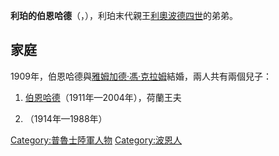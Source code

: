 {{Multiple issues|
{{Expand language|1=en|time=2020-11-27T12:00:23+00:00}}
{{Unreferenced|time=2020-11-27T12:00:23+00:00}}
}}
{{Infobox noble
| name        = 利珀的伯恩哈德
| image       = 1872 Bernhard-02.JPG
| image_size  = 200px
| birth_date  = {{birth date|1872|8|26|df=y}}
| birth_place = [[波恩|波昂]]
| death_date  = {{death date and age|1934|6|19|1872|8|26|df=y}}
| death_place = [[慕尼黑|慕尼黑]]
| noble family= [[利珀君主列表|利珀家族]]
| father      = [[恩斯特二世_(利珀-比斯特費爾德)|利珀-比斯特費爾德的恩斯特二世]]
| mother      = [[瓦滕斯勒本的卡羅琳|瓦滕斯勒本的卡羅琳]]
}}

'''利珀的伯恩哈德'''（{{lang-en|Bernhard Kasimir Friedrich Gustav Heinrich Wilhelm Eduard}}，{{bd|1872年|8月26日|1934年|3月19日|}}），利珀末代親王[[利奧波德四世_(利珀)|利奧波德四世]]的弟弟。

== 家庭 ==
1909年，伯恩哈德與[[雅姆加德·馮·克拉姆|雅姆加德·馮·克拉姆]]結婚，兩人共有兩個兒子：
# [[伯恩哈德王子_(利珀-比斯特費爾德)|伯恩哈德]]（1911年—2004年），荷蘭王夫
# {{le|艾斯奇溫王子 (利珀-比斯特費爾德)|Prince Aschwin of Lippe-Biesterfeld|艾斯奇溫}}（1914年—1988年）

{{normdaten}}
{{DEFAULTSORT:Bernhard}}
[[Category:普魯士陸軍人物|Category:普魯士陸軍人物]]
[[Category:波恩人|Category:波恩人]]